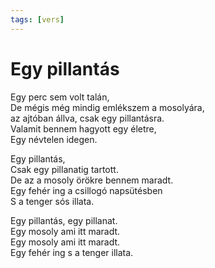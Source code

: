 ```yaml
---
tags: [vers]
---
```


# Egy pillantás

Egy perc sem volt talán,  
De mégis még mindig emlékszem a mosolyára,  
az ajtóban állva, csak egy pillantásra.  
Valamit bennem hagyott egy életre,  
Egy névtelen idegen.

Egy pillantás,  
Csak egy pillanatig tartott.  
De az a mosoly örökre bennem maradt.  
Egy fehér ing a csillogó napsütésben  
S a tenger sós illata.

Egy pillantás, egy pillanat.  
Egy mosoly ami itt maradt.  
Egy mosoly ami itt maradt.  
Egy fehér ing s a tenger illata.
